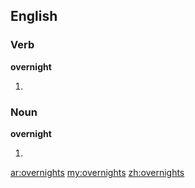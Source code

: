 ==English==
===Verb===
'''overnight'''
# {{third-person singular of|[[overnight]]}}

===Noun===
'''overnight'''
# {{plural of|[[overnight]]}}

[[ar:overnights]]
[[my:overnights]]
[[zh:overnights]]